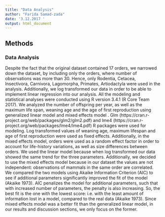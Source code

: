 ```yaml
---
title: "Data Analysis"
author: "Farida Samad-zada"
date: '3.12.2017 '
output: html_document
---
```


## Methods
### Data Analysis 
Despite the fact that the original dataset contained 17 orders, we narrowed down the dataset, by including only the orders, where number of observations was more than 30.  Hence, only Rodentia, Cetacea, Insectivora, Carnivora, Lagomorpha, Primates, Artiodactyla were used in the analysis.  Additionally, we log transformed our data in order to be able to implement linear regression into our analysis.
All the modeling and statistical analyses were conducted using R version 3.4.1 (R Core Team  2017).  We analyzed the number of offspring per year, as well as the maximum life span, weaning age and the age of first reproduction using generalized linear model and mixed effects model . Glm (https://cran.r-project.org/web/packages/glm2/glm2.pdf) and lme4 (https://cran.r-project.org/web/packages/lme4/lme4.pdf) R packages were used for modeling.  Log transformed values of weaning age, maximum lifespan and age of first reproduction were used as fixed effects. Additionally, in the mixed effects model, orders were used as a random effect factor in order to account for life-history variations, as well as size differences between orders. We used the linear model because when log transformed our data showed the same trend for the three parameters. Additionally, we decided to use the mixed effects model because in our dataset the values are not independent: observations of mammals in the same order are correlated. 
We compared the two models using Akaike Information Criterion (AIC) to see if additional parameters significantly improved the fit of the model (Akaike 1973). AIC penalizes the model for additional parameters, such that with increased number of parameters, the penalty is also increasing. So, the best fit is the one with the lowest score: i.e. with the least amount of information lost in a model, compared to the real data (Akaike 1973). Since  mixed effects model was a better fit than the generalized linear model, in our results and discussion sections, we only focus on the former. 
